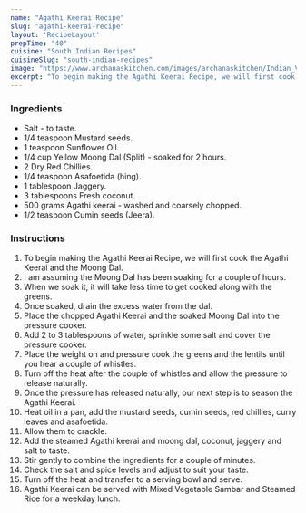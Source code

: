 ---
name: "Agathi Keerai Recipe"
slug: "agathi-keerai-recipe"
layout: 'RecipeLayout'
prepTime: "40"
cuisine: "South Indian Recipes"
cuisineSlug: "south-indian-recipes"
image: "https://www.archanaskitchen.com/images/archanaskitchen/Indian_Vegetables_Dry/Agathi_Keerai_Recipe-1.jpg"
excerpt: "To begin making the Agathi Keerai Recipe, we will first cook the Agathi Keerai and the Moong Dal"
---

### Ingredients

- Salt - to taste.
- 1/4 teaspoon Mustard seeds.
- 1 teaspoon Sunflower Oil.
- 1/4 cup Yellow Moong Dal (Split) - soaked for 2 hours.
- 2 Dry Red Chillies.
- 1/4 teaspoon Asafoetida (hing).
- 1 tablespoon Jaggery.
- 3 tablespoons Fresh coconut.
- 500 grams Agathi keerai - washed and coarsely chopped.
- 1/2 teaspoon Cumin seeds (Jeera).

### Instructions

1. To begin making the Agathi Keerai Recipe, we will first cook the Agathi Keerai and the Moong Dal.
1. I am assuming the Moong Dal has been soaking for a couple of hours.
1. When we soak it, it will take less time to get cooked along with the greens.
1. Once soaked, drain the excess water from the dal.
1. Place the chopped Agathi Keerai and the soaked Moong Dal into the pressure cooker.
1. Add 2 to 3 tablespoons of water, sprinkle some salt and cover the pressure cooker.
1. Place the weight on and pressure cook the greens and the lentils until you hear a couple of whistles.
1. Turn off the heat after the couple of whistles and allow the pressure to release naturally.
1. Once the pressure has released naturally, our next step is to season the Agathi Keerai.
1. Heat oil in a pan, add the mustard seeds, cumin seeds, red chillies, curry leaves and asafoetida.
1. Allow them to crackle.
1. Add the steamed Agathi keerai and moong dal, coconut, jaggery and salt to taste.
1. Stir gently to combine the ingredients for a couple of minutes.
1. Check the salt and spice levels and adjust to suit your taste.
1. Turn off the heat and transfer to a serving bowl and serve.
1. Agathi Keerai can be served with Mixed Vegetable Sambar and Steamed Rice for a weekday lunch.
